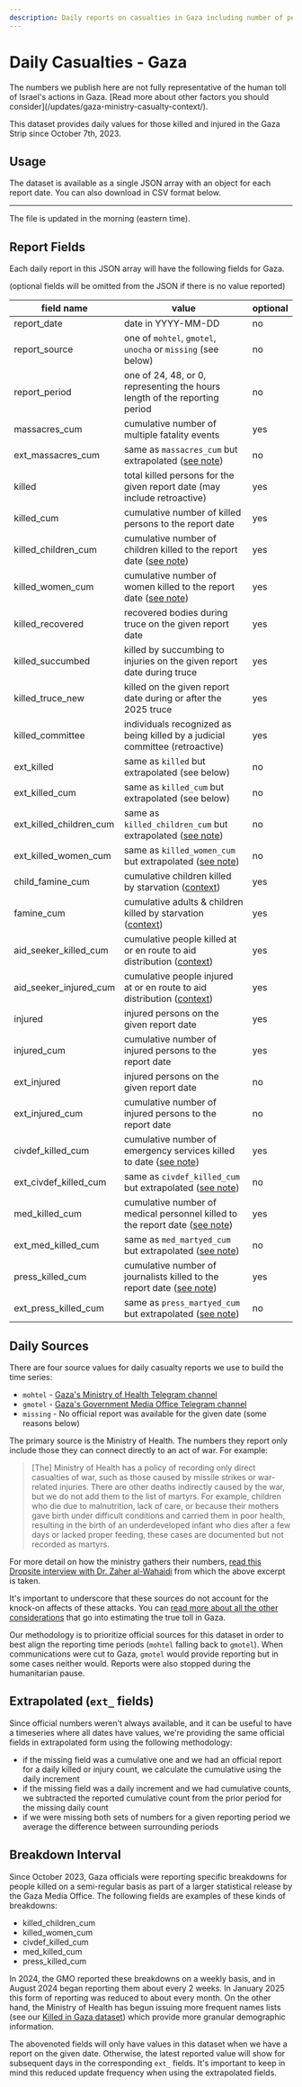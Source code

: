 ```yaml
---
description: Daily reports on casualties in Gaza including number of people killed, injured, and number of events leading to multiple deaths. Also has breakdown by women, children and if medical personnel, first responder, or press. Useful applications include time series, trend analysis, timelines.
---
```


# Daily Casualties - Gaza


<DocWarningBubble>
  The numbers we publish here are not fully representative of the human toll of
  Israel's actions in Gaza. [Read more about other factors you should
  consider](/updates/gaza-ministry-casualty-context/).
</DocWarningBubble>

This dataset provides daily values for those killed and injured in the Gaza Strip since October 7th, 2023.


<DailyReportStatsLabel area="gaza" />

## Usage

The dataset is available as a single JSON array with an object for each report date. You can also download in CSV format below.


<JSONFileLinks resource="CasualtiesDaily_V2" />

---

The file is updated in the morning (eastern time).

## Report Fields

Each daily report in this JSON array will have the following fields for Gaza.

(optional fields will be omitted from the JSON if there is no value reported)

| field name              | value                                                                                                           | optional |
| ----------------------- | --------------------------------------------------------------------------------------------------------------- | -------- |
| report_date             | date in YYYY-MM-DD                                                                                              | no       |
| report_source           | one of `mohtel`, `gmotel`, `unocha` or `missing` (see below)                                                    | no       |
| report_period           | one of 24, 48, or 0, representing the hours length of the reporting period                                      | no       |
| massacres_cum           | cumulative number of multiple fatality events                                                                   | yes      |
| ext_massacres_cum       | same as `massacres_cum` but extrapolated ([see note](#breakdown-interval))                                      | no       |
| killed                  | total killed persons for the given report date (may include retroactive)                                        | yes      |
| killed_cum              | cumulative number of killed persons to the report date                                                          | yes      |
| killed_children_cum     | cumulative number of children killed to the report date ([see note](#breakdown-interval))                       | yes      |
| killed_women_cum        | cumulative number of women killed to the report date ([see note](#breakdown-interval))                          | yes      |
| killed_recovered        | recovered bodies during truce on the given report date                                                          | yes      |
| killed_succumbed        | killed by succumbing to injuries on the given report date during truce                                          | yes      |
| killed_truce_new        | killed on the given report date during or after the 2025 truce                                                  | yes      |
| killed_committee        | individuals recognized as being killed by a judicial committee (retroactive)                                    | yes      |
| ext_killed              | same as `killed` but extrapolated (see below)                                                                   | no       |
| ext_killed_cum          | same as `killed_cum` but extrapolated (see below)                                                               | no       |
| ext_killed_children_cum | same as `killed_children_cum` but extrapolated ([see note](#breakdown-interval))                                | no       |
| ext_killed_women_cum    | same as `killed_women_cum` but extrapolated ([see note](#breakdown-interval))                                   | no       |
| child_famine_cum        | cumulative children killed by starvation ([context](/updates/gaza-daily-famine-aid-aug-23))                     | yes      |
| famine_cum              | cumulative adults & children killed by starvation ([context](/updates/gaza-daily-famine-aid-aug-23))            | yes      |
| aid_seeker_killed_cum   | cumulative people killed at or en route to aid distribution ([context](/updates/gaza-daily-famine-aid-aug-23))  | yes      |
| aid_seeker_injured_cum  | cumulative people injured at or en route to aid distribution ([context](/updates/gaza-daily-famine-aid-aug-23)) | yes      |
| injured                 | injured persons on the given report date                                                                        | yes      |
| injured_cum             | cumulative number of injured persons to the report date                                                         | yes      |
| ext_injured             | injured persons on the given report date                                                                        | no       |
| ext_injured_cum         | cumulative number of injured persons to the report date                                                         | no       |
| civdef_killed_cum       | cumulative number of emergency services killed to date ([see note](#breakdown-interval))                        | yes      |
| ext_civdef_killed_cum   | same as `civdef_killed_cum` but extrapolated ([see note](#breakdown-interval))                                  | no       |
| med_killed_cum          | cumulative number of medical personnel killed to the report date ([see note](#breakdown-interval))              | yes      |
| ext_med_killed_cum      | same as `med_martyed_cum` but extrapolated ([see note](#breakdown-interval))                                    | no       |
| press_killed_cum        | cumulative number of journalists killed to the report date ([see note](#breakdown-interval))                    | yes      |
| ext_press_killed_cum    | same as `press_martyed_cum` but extrapolated ([see note](#breakdown-interval))                                  | no       |

## Daily Sources

There are four source values for daily casualty reports we use to build the time series:

- `mohtel` - [Gaza's Ministry of Health Telegram channel](https://t.me/s/MOHMediaGaza)
- `gmotel` - [Gaza's Government Media Office Telegram channel](https://t.me/s/mediagovps)
- `missing` - No official report was available for the given date (some reasons below)

The primary source is the Ministry of Health. The numbers they report only include those they can connect directly to an act of war. For example:

> [The] Ministry of Health has a policy of recording only direct casualties of war, such as those caused by missile strikes or war-related injuries. There are other deaths indirectly caused by the war, but we do not add them to the list of martyrs. For example, children who die due to malnutrition, lack of care, or because their mothers gave birth under difficult conditions and carried them in poor health, resulting in the birth of an underdeveloped infant who dies after a few days or lacked proper feeding, these cases are documented but not recorded as martyrs.

For more detail on how the ministry gathers their numbers, [read this Dropsite interview with Dr. Zaher al-Wahaidi](https://www.dropsitenews.com/p/how-gaza-health-ministry-counts-dead) from which the above excerpt is taken.

It's important to underscore that these sources do not account for the knock-on affects of these attacks. You can [read more about all the other considerations](/updates/gaza-ministry-casualty-context/) that go into estimating the true toll in Gaza.

Our methodology is to prioritize official sources for this dataset in order to best align the reporting time periods (`mohtel` falling back to `gmotel`). When communications were cut to Gaza, `gmotel` would provide reporting but in some cases neither would. Reports were also stopped during the humanitarian pause.

## Extrapolated (`ext_` fields)

Since official numbers weren't always available, and it can be useful to have a timeseries where all dates have values, we're providing the same official fields in extrapolated form using the following methodology:

- if the missing field was a cumulative one and we had an official report for a daily killed or injury count, we calculate the cumulative using the daily increment
- if the missing field was a daily increment and we had cumulative counts, we subtracted the reported cumulative count from the prior period for the missing daily count
- if we were missing both sets of numbers for a given reporting period we average the difference between surrounding periods

## Breakdown Interval

Since October 2023, Gaza officials were reporting specific breakdowns for people killed on a semi-regular basis as part of a larger statistical release by the Gaza Media Office. The following fields are examples of these kinds of breakdowns:

- killed_children_cum
- killed_women_cum
- civdef_killed_cum
- med_killed_cum
- press_killed_cum

In 2024, the GMO reported these breakdowns on a weekly basis, and in August 2024 began reporting them about every 2 weeks. In January 2025 this form of reporting was reduced to about every month. On the other hand, the Ministry of Health has begun issuing more frequent names lists (see our [Killed in Gaza dataset](/docs/killed-in-gaza)) which provide more granular demographic information.

The abovenoted fields will only have values in this dataset when we have a report on the given date. Otherwise, the latest reported value will show for subsequent days in the corresponding `ext_` fields. It's important to keep in mind this reduced update frequency when using the extrapolated fields.
